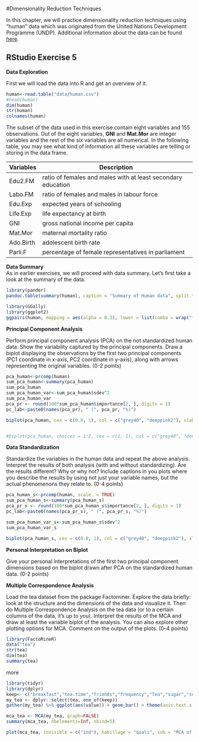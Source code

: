 #Dimensionality Reduction Techniques

In this chapter, we will practice dimensionality reduction techniques using "human" data which was originated from the United Nations Development Programme (UNDP). Additional information about the data can be found [here](http://hdr.undp.org/en/content/human-development-index-hdi).

## RStudio Exercise 5  

**Data Exploration**  

First we will load the data into R and get an overview of it.
```r
human<-read.table("data/human.csv")
#head(human)
dim(human)
str(human)
colnames(human)
```
The subset of the data used in this exercise contain eight variables and 155 observations. Out of the eight variables, **GNI** and **Mat.Mor** are integer variables and the rest of the six variables are all numerical. In the following table, you may see what kind of information all these variables are telling or storing in the data frame.

Variables | Description
-----------|---------------------------------------------------------------------------
Edu2.FM | ratio of females and males with at least secondary education
Labo.FM | ratio of females and males in labour force
Edu.Exp | expected years of schooling
Life.Exp | life expectancy at birth
GNI | gross national income per capita
Mat.Mor | maternal mortality ratio
Ado.Birth | adolescent birth rate
Parli.F| percentage of female representatives in parliament

**Data Summary**  
As in earlier exercises, we will proceed with data summary. Let's first take a look at the summary of the data.
``` r
library(pander)
pandoc.table(summary(human), caption = "Summary of Human data", split.table = 80)
```

```r
library(GGally)
library(ggplot2)
ggpairs(human, mapping = aes(alpha = 0.3), lower = list(combo = wrap("facethist")))


```

**Principal Component Analysis**  

Perform principal component analysis (PCA) on the not standardized human data. Show the variability captured by the principal components. Draw a biplot displaying the observations by the first two principal components (PC1 coordinate in x-axis, PC2 coordinate in y-axis), along with arrows representing the original variables. (0-2 points)
```r
pca_human<-prcomp(human)
sum_pca_human<-summary(pca_human)
sum_pca_human
sum_pca_human_var<-sum_pca_human$sdev^2
sum_pca_human_var
pca_pr <- round(100*sum_pca_human$importance[2, ], digits = 1)
pc_lab<-paste0(names(pca_pr), " (", pca_pr, "%)")

biplot(pca_human, cex = c(0.8, 1), col = c("grey40", "deeppink2"), xlab = pc_lab[1], ylab = pc_lab[2])


#biplot(pca_human, choices = 1:2, cex = c(1, 1), col = c("grey40", "deeppink2"),sub = "PC1 & PC2 with non-standardised dataset")

```


**Data Standardization**  

Standardize the variables in the human data and repeat the above analysis. Interpret the results of both analysis (with and without standardizing). Are the results different? Why or why not? Include captions in you plots where you describe the results by using not just your variable names, but the actual phenomenons they relate to. (0-4 points)
```r

pca_human_s<-prcomp(human, scale. = TRUE)
sum_pca_human_s<-summary(pca_human_s)
pca_pr_s <- round(100*sum_pca_human_s$importance[2, ], digits = 1)
pc_lab<-paste0(names(pca_pr_s), " (", pca_pr_s, "%)")

sum_pca_human_var_s<-sum_pca_human_s$sdev^2
sum_pca_human_var_s

biplot(pca_human_s, cex = c(0.8, 1), col = c("grey40", "deeppink2"), xlab = pc_lab[1], ylab = pc_lab[2])

```

**Personal Interpretation on Biplot**  

Give your personal interpretations of the first two principal component dimensions based on the biplot drawn after PCA on the standardized human data. (0-2 points)

**Multiple Correspondence Analysis**  

Load the tea dataset from the package Factominer. Explore the data briefly: look at the structure and the dimensions of the data and visualize it. Then do Multiple Correspondence Analysis on the tea data (or to a certain columns of the data, it’s up to you). Interpret the results of the MCA and draw at least the variable biplot of the analysis. You can also explore other plotting options for MCA. Comment on the output of the plots. (0-4 points)


```r
library(FactoMineR)
data("tea")
str(tea)
dim(tea)
summary(tea)
```
more 

```r
library(tidyr)
library(dplyr)
keep<- c("breakfast","tea.time","friends","frequency","Tea","sugar","sex","sophisticated")
my_tea <- dplyr::select(tea, one_of(keep))
gather(my_tea) %>% ggplot(aes(value)) + geom_bar() + theme(axis.text.x = element_text(angle = 45, hjust = 1, size = 8)) + facet_wrap("key", scales = "free")
```
```r
mca_tea <- MCA(my_tea, graph=FALSE)
summary(mca_tea, nbelements=Inf, nbind=5)
```

```r
plot(mca_tea, invisible = c("ind"), habillage = "quali", sub = "MCA of tea dataset")

```






